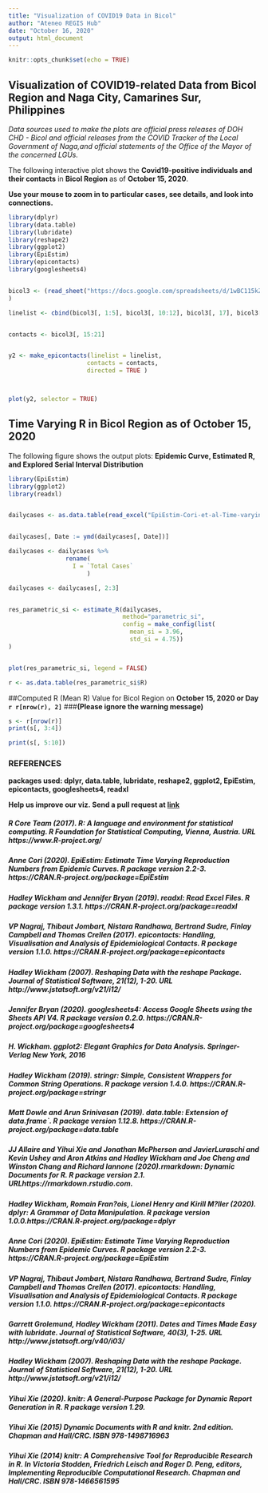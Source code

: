 ```yaml
---
title: "Visualization of COVID19 Data in Bicol"
author: "Ateneo REGIS Hub"
date: "October 16, 2020"  
output: html_document
---
```


```r
knitr::opts_chunk$set(echo = TRUE)
```

## Visualization of COVID19-related Data from Bicol Region and Naga City, Camarines Sur, Philippines  



*Data sources used to make the plots are official press releases of DOH CHD - Bicol and official releases from the COVID Tracker of the Local Government of Naga,and official statements of the Office of the Mayor of the concerned LGUs.*


The following interactive plot shows the **Covid19-positive individuals and their contacts** in  **Bicol Region** as of **October 15, 2020**.  

**Use your mouse to zoom in to particular cases, see details, and look into connections.** 


```r

library(dplyr)
library(data.table)
library(lubridate)
library(reshape2)
library(ggplot2)
library(EpiEstim)
library(epicontacts)
library(googlesheets4)


bicol3 <- (read_sheet("https://docs.google.com/spreadsheets/d/1wBC115kZxPbphHgf39so5r5XR2pibbWDV-soXxGiS64/edit#gid=0")
)

```

```r

linelist <- cbind(bicol3[, 1:5], bicol3[, 10:12], bicol3[, 17], bicol3[, 19:23])


contacts <- bicol3[, 15:21]


y2 <- make_epicontacts(linelist = linelist,
                      contacts = contacts,
                      directed = TRUE )



plot(y2, selector = TRUE)
``` 


## Time Varying R in Bicol Region as of **October 15, 2020**

The following figure shows the output plots: **Epidemic Curve, Estimated R, and Explored Serial Interval Distribution **

```r

library(EpiEstim)
library(ggplot2)
library(readxl)


dailycases <- as.data.table(read_excel("EpiEstim-Cori-et-al-Time-varying-R-BICOL.xls", sheet = 2))


dailycases[, Date := ymd(dailycases[, Date])]

dailycases <- dailycases %>% 
                rename(
                  I = `Total Cases`
                      )

dailycases <- dailycases[, 2:3]


res_parametric_si <- estimate_R(dailycases, 
                                method="parametric_si",
                                config = make_config(list(
                                  mean_si = 3.96, 
                                  std_si = 4.75))
)


plot(res_parametric_si, legend = FALSE) 


```  

```r

r <- as.data.table(res_parametric_si$R)

```




##Computed R  (Mean R) Value for Bicol Region on **October 15, 2020 or Day `r r[nrow(r), 2]`** 
###**(Please ignore the warning message)**


```r

s <- r[nrow(r)]
print(s[, 3:4])

print(s[, 5:10])
```


### REFERENCES

**packages used: dplyr, data.table, lubridate, reshape2, ggplot2, EpiEstim, epicontacts, googlesheets4, readxl**

**Help us improve our viz. Send a pull request at [link](https://github.com/shanebimeda/regishub)**

##### R Core Team (2017). R: A language and environment for statistical computing. R  Foundation for Statistical Computing, Vienna, Austria. URL https://www.R-project.org/

##### Anne Cori (2020). EpiEstim: Estimate Time Varying Reproduction Numbers from Epidemic Curves. R package version 2.2-3. https://CRAN.R-project.org/package=EpiEstim  

##### Hadley Wickham and Jennifer Bryan (2019). readxl: Read Excel Files. R package version 1.3.1. https://CRAN.R-project.org/package=readxl    

##### VP Nagraj, Thibaut Jombart, Nistara Randhawa, Bertrand Sudre, Finlay Campbell and Thomas Crellen (2017). epicontacts: Handling, Visualisation and Analysis of Epidemiological Contacts. R package version 1.1.0. https://CRAN.R-project.org/package=epicontacts  

##### Hadley Wickham (2007). Reshaping Data with the reshape Package. Journal of Statistical Software, 21(12), 1-20. URL http://www.jstatsoft.org/v21/i12/  

##### Jennifer Bryan (2020). googlesheets4: Access Google Sheets using the Sheets API V4. R package version 0.2.0. https://CRAN.R-project.org/package=googlesheets4  
 
##### H. Wickham. ggplot2: Elegant Graphics for Data Analysis.      Springer-Verlag New York, 2016 

##### Hadley Wickham (2019). stringr: Simple, Consistent Wrappers for Common String Operations. R package version 1.4.0. https://CRAN.R-project.org/package=stringr  
   
##### Matt Dowle and Arun Srinivasan (2019). data.table: Extension of data.frame`. R package version 1.12.8. https://CRAN.R-project.org/package=data.table

##### JJ Allaire and Yihui Xie and Jonathan McPherson and JavierLuraschi and Kevin Ushey and Aron Atkins and Hadley Wickham and Joe Cheng and Winston Chang and Richard Iannone (2020).rmarkdown: Dynamic Documents for R. R package version 2.1. URLhttps://rmarkdown.rstudio.com.

##### Hadley Wickham, Romain Fran?ois, Lionel Henry and Kirill M?ller (2020). dplyr: A Grammar of Data Manipulation. R package version 1.0.0.https://CRAN.R-project.org/package=dplyr    

##### Anne Cori (2020). EpiEstim: Estimate Time Varying Reproduction Numbers from Epidemic Curves. R package version 2.2-3. https://CRAN.R-project.org/package=EpiEstim  

##### VP Nagraj, Thibaut Jombart, Nistara Randhawa, Bertrand Sudre, Finlay Campbell and Thomas Crellen (2017). epicontacts: Handling, Visualisation and Analysis of Epidemiological Contacts. R package version 1.1.0. https://CRAN.R-project.org/package=epicontacts    
  
##### Garrett Grolemund, Hadley Wickham (2011). Dates and Times Made Easy with lubridate. Journal of Statistical Software, 40(3), 1-25. URL http://www.jstatsoft.org/v40/i03/    

##### Hadley Wickham (2007). Reshaping Data with the reshape Package. Journal of Statistical Software, 21(12), 1-20. URL http://www.jstatsoft.org/v21/i12/    

##### Yihui Xie (2020). knitr: A General-Purpose Package for Dynamic Report Generation in R. R package version 1.29.    

##### Yihui Xie (2015) Dynamic Documents with R and knitr. 2nd edition. Chapman and Hall/CRC. ISBN 978-1498716963  

##### Yihui Xie (2014) knitr: A Comprehensive Tool for Reproducible Research in R. In Victoria Stodden, Friedrich Leisch and Roger D. Peng, editors, Implementing Reproducible Computational Research. Chapman and Hall/CRC. ISBN 978-1466561595  

